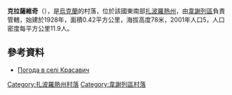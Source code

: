 {{coord|47|0|32|N|34|45|13|E|scale:100000|display=title}}

'''克拉薩維奇'''（{{lang-uk|Красавич}}），是[[烏克蘭|烏克蘭]]的村落，位於該國東南部[[扎波羅熱州|扎波羅熱州]]，由[[韋謝列區|韋謝列區]]負責管轄，始建於1928年，面積0.42平方公里，海拔高度78米，2001年人口5，人口密度每平方公里11.9人。

==參考資料==
* [http://weather.in.ua/ua/zaporozhskaja/11928 Погода в селі Красавич] {{Wayback|url=http://weather.in.ua/ua/zaporozhskaja/11928 |date=20200716132248 }}

[[Category:扎波羅熱州村落|Category:扎波羅熱州村落]]
[[Category:韋謝列區村落|Category:韋謝列區村落]]


{{Zaporizhia-geo-stub}}